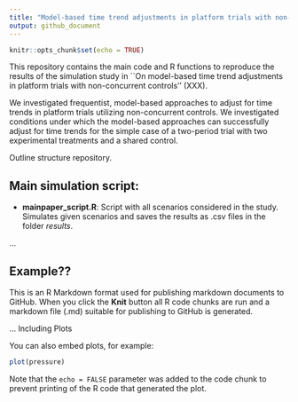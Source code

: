 ---
title: "Model-based time trend adjustments in platform trials with non-concurrent controls"
output: github_document
---

```{r setup, include=FALSE}
knitr::opts_chunk$set(echo = TRUE)
```


This repository contains the main code and R functions to reproduce the results of the simulation study in ``On model-based time trend adjustments in platform trials with non-concurrent controls'' (XXX).

We investigated frequentist, model-based approaches to adjust for time trends in platform trials utilizing non-concurrent controls. We investigated conditions under which the model-based approaches can successfully adjust for time trends for the simple case of a two-period trial with two experimental treatments and a shared control.

Outline structure repository.


## Main simulation script:

- **mainpaper_script.R**: Script with all scenarios considered in the study. Simulates given scenarios and saves the results as .csv files in the folder _results_. 

...


## Example??

This is an R Markdown format used for publishing markdown documents to GitHub. When you click the **Knit** button all R code chunks are run and a markdown file (.md) suitable for publishing to GitHub is generated.

... Including Plots

You can also embed plots, for example:

```{r pressure, echo=FALSE}
plot(pressure)
```

Note that the `echo = FALSE` parameter was added to the code chunk to prevent printing of the R code that generated the plot.
